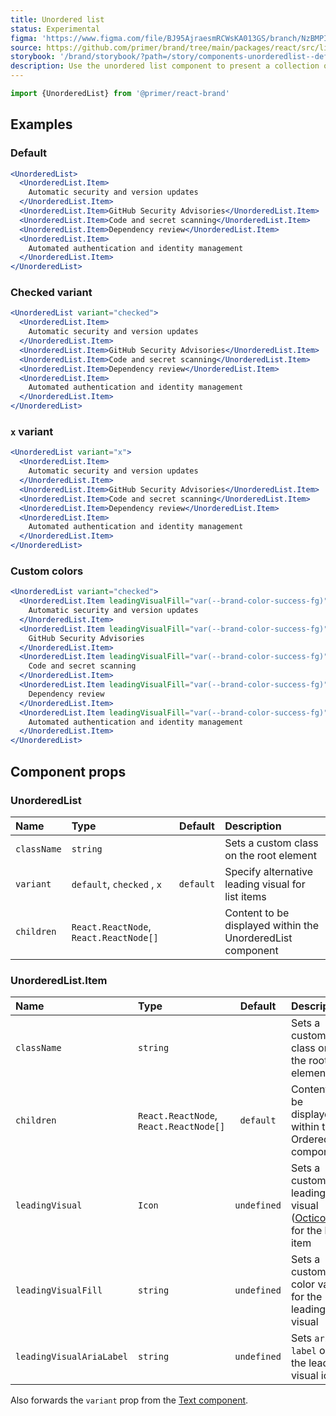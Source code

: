 ```yaml
---
title: Unordered list
status: Experimental
figma: 'https://www.figma.com/file/BJ95AjraesmRCWsKA013GS/branch/NzBMPIfPrFU9I87d3k7KVq/Primer-Brand?node-id=4045%3A17093&t=XJ9W58VgtbVo74gb-0'
source: https://github.com/primer/brand/tree/main/packages/react/src/list/UnorderedList/UnorderedList.tsx
storybook: '/brand/storybook/?path=/story/components-unorderedlist--default'
description: Use the unordered list component to present a collection of items without specific ordering.
---
```



```js
import {UnorderedList} from '@primer/react-brand'
```

## Examples

### Default

```jsx live
<UnorderedList>
  <UnorderedList.Item>
    Automatic security and version updates
  </UnorderedList.Item>
  <UnorderedList.Item>GitHub Security Advisories</UnorderedList.Item>
  <UnorderedList.Item>Code and secret scanning</UnorderedList.Item>
  <UnorderedList.Item>Dependency review</UnorderedList.Item>
  <UnorderedList.Item>
    Automated authentication and identity management
  </UnorderedList.Item>
</UnorderedList>
```

### Checked variant

```jsx live
<UnorderedList variant="checked">
  <UnorderedList.Item>
    Automatic security and version updates
  </UnorderedList.Item>
  <UnorderedList.Item>GitHub Security Advisories</UnorderedList.Item>
  <UnorderedList.Item>Code and secret scanning</UnorderedList.Item>
  <UnorderedList.Item>Dependency review</UnorderedList.Item>
  <UnorderedList.Item>
    Automated authentication and identity management
  </UnorderedList.Item>
</UnorderedList>
```

### `x` variant

```jsx live
<UnorderedList variant="x">
  <UnorderedList.Item>
    Automatic security and version updates
  </UnorderedList.Item>
  <UnorderedList.Item>GitHub Security Advisories</UnorderedList.Item>
  <UnorderedList.Item>Code and secret scanning</UnorderedList.Item>
  <UnorderedList.Item>Dependency review</UnorderedList.Item>
  <UnorderedList.Item>
    Automated authentication and identity management
  </UnorderedList.Item>
</UnorderedList>
```

### Custom colors

```jsx live
<UnorderedList variant="checked">
  <UnorderedList.Item leadingVisualFill="var(--brand-color-success-fg)">
    Automatic security and version updates
  </UnorderedList.Item>
  <UnorderedList.Item leadingVisualFill="var(--brand-color-success-fg)">
    GitHub Security Advisories
  </UnorderedList.Item>
  <UnorderedList.Item leadingVisualFill="var(--brand-color-success-fg)">
    Code and secret scanning
  </UnorderedList.Item>
  <UnorderedList.Item leadingVisualFill="var(--brand-color-success-fg)">
    Dependency review
  </UnorderedList.Item>
  <UnorderedList.Item leadingVisualFill="var(--brand-color-success-fg)">
    Automated authentication and identity management
  </UnorderedList.Item>
</UnorderedList>
```

## Component props

### UnorderedList

| Name        | Type                                   |  Default  | Description                                                |
| :---------- | :------------------------------------- | :-------: | :--------------------------------------------------------- |
| `className` | `string`                               |           | Sets a custom class on the root element                    |
| `variant`   | `default`, `checked` , `x`             | `default` | Specify alternative leading visual for list items          |
| `children`  | `React.ReactNode`, `React.ReactNode[]` |           | Content to be displayed within the UnorderedList component |

### UnorderedList.Item

| Name                     | Type                                   |   Default   | Description                                                                                         |
| :----------------------- | :------------------------------------- | :---------: | :-------------------------------------------------------------------------------------------------- |
| `className`              | `string`                               |             | Sets a custom class on the root element                                                             |
| `children`               | `React.ReactNode`, `React.ReactNode[]` |  `default`  | Content to be displayed within the OrderedList component                                            |
| `leadingVisual`          | `Icon`                                 | `undefined` | Sets a custom leading visual ([Octicon](https://primer.style/foundations/icons/)) for the list item |
| `leadingVisualFill`      | `string`                               | `undefined` | Sets a custom color value for the leading visual                                                    |
| `leadingVisualAriaLabel` | `string`                               | `undefined` | Sets `aria-label` on the leading visual icon                                                        |

Also forwards the `variant` prop from the [Text component](/components/Text).
